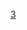 {{Catnav|頁面分類|各種主題的頁面分類|各種主題的歷史|建筑史|香港歷史建築}}
{{Catnav|頁面分類|历史|各種主題的歷史|建筑史|香港歷史建築}}

{{catmore}}

[[Category:香港歷史建築|3]]